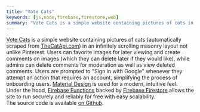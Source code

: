 ```yaml
---
title: "Vote Cats"
keywords: [js,node,firebase,firestore,web]
summary: "Vote Cats is a simple website containing pictures of cats in an infinitely scrolling masonry layout not unlike Pinterest."
---
```


[Vote Cats](https://votecats.tk/) is a simple website containing pictures of cats (automatically scraped from [TheCatApi.com](https://thecatapi.com)) in an infinitely scrolling masonry layout not unlike Pinterest. Users can favorite images for later viewing and create comments on images (which they can delete later if they would like), while admins can delete comments for moderation as well as view deleted comments. Users are prompted to "Sign in with Google" whenever they attempt an action that requires an account, simplifying the process of onboarding users. [Material Design](https://material.io/) is used for a modern, intuitive feel.  
Under the hood, [Firebase Functions](https://firebase.google.com/products/functions) backed by [Firebase Firestore](https://firebase.google.com/products/firestore/) allows the site to run securely and reliably for free with easy scalability.  
The source code is available [on Github](https://github.com/realprogrammer5000/vote-cats-server).
